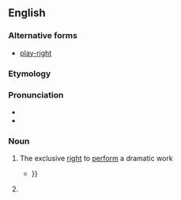 ==English==

===Alternative forms===
* [[play-right]]

===Etymology===
{{compound|play|right}}

===Pronunciation===
* {{IPA|/ˈplejɹajt/}}
* {{homophones|lang=en|playwright}}

===Noun===
{{en-noun}}

# {{context|legal|dated}} The exclusive [[right]] to [[perform]] a dramatic work
#*{{quote-book|1912|Richard Rogers Bowker|Copyright, Its History and Its Uses|url=http://books.google.com/books?id=n8A9AAAAIAAJ|page=162
|passage=Copyright in the specific sense is, however, of less importance to the dramatic author than '''playright''' or performing right{{...|, which is also covered and protected specifically by the code of 1909, though in less accurate, definite, and satisfactory provisions, involving in some respects serious questions. }}}}
# {{misspelling of|playwright}}